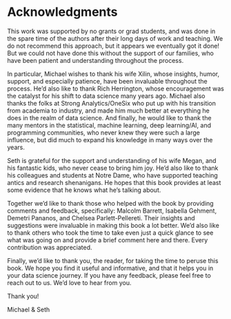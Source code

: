 # Acknowledgments



This work was supported by no grants or grad students, and was done in the spare time of the authors after their long days of work and teaching. We do not recommend this approach, but it appears we eventually got it done! But we could not have done this without the support of our families, who have been patient and understanding throughout the process.

In particular, Michael wishes to thank his wife Xilin, whose insights, humor, support, and especially patience, have been invaluable throughout the process. He'd also like to thank Rich Herrington, whose encouragement was the catalyst for his shift to data science many years ago. Michael also thanks the folks at Strong Analytics/OneSix who put up with his transition from academia to industry, and made him much better at everything he does in the realm of data science. And finally, he would like to thank the many mentors in the statistical, machine learning, deep learning/AI, and programming communities, who never knew they were such a large influence, but did much to expand his knowledge in many ways over the years.

Seth is grateful for the support and understanding of his wife Megan, and his fantastic kids, who never cease to bring him joy. He'd also like to thank his colleagues and students at Notre Dame, who have supported teaching antics and research shenanigans. He hopes that this book provides at least some evidence that he knows what he's talking about.


Together we'd like to thank those who helped with the book by providing comments and feedback, specifically: Malcolm Barrett, Isabella Gehment, Demetri Pananos, and Chelsea Parlett-Pellereti. Their insights and suggestions were invaluable in making this book a lot better. We'd also like to thank others who took the time to take even just a quick glance to see what was going on and provide a brief comment here and there. Every contribution was appreciated.

Finally, we'd like to thank you, the reader, for taking the time to peruse this book. We hope you find it useful and informative, and that it helps you in your data science journey. If you have any feedback, please feel free to reach out to us. We'd love to hear from you.

Thank you!

[Michael & Seth]{.signoff}